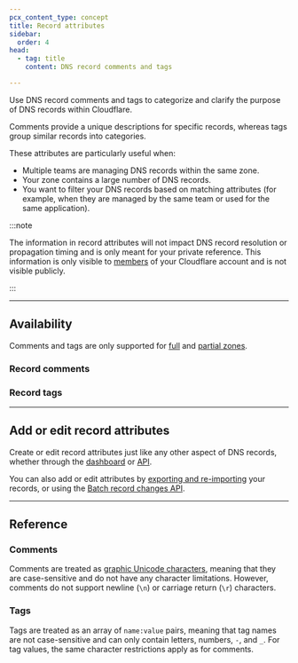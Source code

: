 ```yaml
---
pcx_content_type: concept
title: Record attributes
sidebar:
  order: 4
head:
  - tag: title
    content: DNS record comments and tags

---
```



Use DNS record comments and tags to categorize and clarify the purpose of DNS records within Cloudflare.

Comments provide a unique descriptions for specific records, whereas tags group similar records into categories.

These attributes are particularly useful when:

* Multiple teams are managing DNS records within the same zone.
* Your zone contains a large number of DNS records.
* You want to filter your DNS records based on matching attributes (for example, when they are managed by the same team or used for the same application).

:::note


The information in record attributes will not impact DNS record resolution or propagation timing and is only meant for your private reference. This information is only visible to [members](/fundamentals/setup/manage-members/manage/) of your Cloudflare account and is not visible publicly.


:::

***

## Availability

Comments and tags are only supported for [full](/dns/zone-setups/full-setup/) and [partial zones](/dns/zone-setups/partial-setup/).

### Record comments

<FeatureTable id="dns.record_comments" />

### Record tags

<FeatureTable id="dns.record_tags" />

***

## Add or edit record attributes

Create or edit record attributes just like any other aspect of DNS records, whether through the [dashboard](/dns/manage-dns-records/how-to/create-dns-records/) or [API](/api/operations/dns-records-for-a-zone-create-dns-record).

You can also add or edit attributes by [exporting and re-importing](/dns/manage-dns-records/how-to/import-and-export/#dns-record-attributes) your records, or using the [Batch record changes API](/dns/manage-dns-records/how-to/batch-record-changes/#use-the-api).

***

## Reference

### Comments

Comments are treated as [graphic Unicode characters](https://en.wikipedia.org/wiki/Graphic_character), meaning that they are case-sensitive and do not have any character limitations. However, comments do not support newline (`\n`) or carriage return (`\r`) characters.

### Tags

Tags are treated as an array of `name:value` pairs, meaning that tag names are not case-sensitive and can only contain letters, numbers, `-`, and `_`. For tag values, the same character restrictions apply as for comments.
